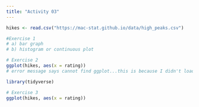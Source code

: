 ```yaml
---
title: "Activity 03"
---
```


```r
hikes <- read.csv("https://mac-stat.github.io/data/high_peaks.csv")
```

```r
#Exercise 1
# a) bar graph
# b) histogram or continuous plot
```

```r
# Exercise 2
ggplot(hikes, aes(x = rating))
# error message says cannot find ggplot...this is because I didn't load the packages in this file.
```
```r
library(tidyverse)
```
```r
# Exercise 3
ggplot(hikes, aes(x = rating))
```

